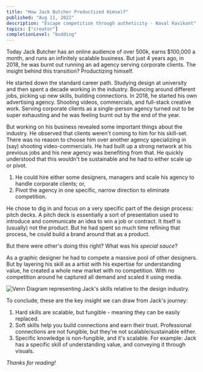 ```yaml
---
title: "How Jack Butcher Productized Himself"
published: "Aug 11, 2022"
description: "Escape competition through autheticity - Naval Ravikant"
topics: ["creator"]
completionLevel: "budding"
---
```


Today Jack Butcher has an online audience of over 500k, earns $100,000 a month, and runs an infinitely scalable business. But just 4 years ago, in 2018, he was burnt out running an ad agency serving corporate clients. The insight behind this transition? Productizing himself.

He started down the standard career path. Studying design at university and then spent a decade working in the industry. Bouncing around different jobs, picking up new skills, building connections. In 2018, he started his own advertising agency. Shooting videos, commercials, and full-stack creative work. Serving corporate clients as a single-person agency turned out to be super exhausting and he was feeling burnt out by the end of the year.

But working on his business revealed some important things about the industry. He observed that clients weren't coming to him for his skill-set. There was no reason to choose him over another agency specializing in (say) shooting video-commercials. He had built up a strong network at his previous jobs and his new agency was benefiting from that. He quickly understood that this wouldn't be sustainable and he had to either scale up or pivot.
1. He could hire either some designers, managers and scale his agency to handle corporate clients; or,
2. Pivot the agency in one specific, narrow direction to eliminate competition.

He chose to dig in and focus on a very specific part of the design process: pitch decks. A pitch deck is essentially a sort of presentation used to introduce and communicate an idea to win a job or contract. It itself is (usually) not the product. But he had spent so much time refining that process, he could build a brand around that as a product.

But there were other's doing this right? What was his *special sauce*?

As a graphic designer he had to compete a massive pool of other designers. But by layering his skill as a artist with his expertise for understanding value, he created a whole new market with no competition. With no competition around he captured all demand and scaled it using media.

![Venn Diagram representing Jack's skills relative to the design industry.](/blog-assets/venn.svg "Venn Diagram representing Jack's skills relative to the design industry.")

To conclude, these are the key insight we can draw from Jack's journey:

1. Hard skills are scalable, but fungible - meaning they can be easily replaced.
2. Soft skills help you build connections and earn their trust. Professional connections are not fungible, but they're not scalable/sustainable either.
3. Specific knowledge is non-fungible, and it's scalable. For example: Jack has a specific skill of understanding value, and conveying it through visuals.

*Thanks for reading!*
